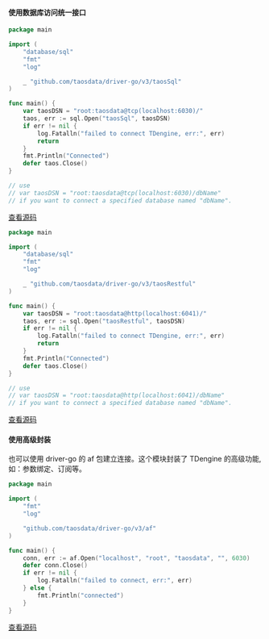 #### 使用数据库访问统一接口

```go title="原生连接"
package main

import (
	"database/sql"
	"fmt"
	"log"

	_ "github.com/taosdata/driver-go/v3/taosSql"
)

func main() {
	var taosDSN = "root:taosdata@tcp(localhost:6030)/"
	taos, err := sql.Open("taosSql", taosDSN)
	if err != nil {
		log.Fatalln("failed to connect TDengine, err:", err)
		return
	}
	fmt.Println("Connected")
	defer taos.Close()
}

// use
// var taosDSN = "root:taosdata@tcp(localhost:6030)/dbName"
// if you want to connect a specified database named "dbName".

```

[查看源码](https://github.com/taosdata/TDengine/blob/main/docs/examples/go/connect/cgoexample/main.go)

```go title="REST 连接"
package main

import (
	"database/sql"
	"fmt"
	"log"

	_ "github.com/taosdata/driver-go/v3/taosRestful"
)

func main() {
	var taosDSN = "root:taosdata@http(localhost:6041)/"
	taos, err := sql.Open("taosRestful", taosDSN)
	if err != nil {
		log.Fatalln("failed to connect TDengine, err:", err)
		return
	}
	fmt.Println("Connected")
	defer taos.Close()
}

// use
// var taosDSN = "root:taosdata@http(localhost:6041)/dbName"
// if you want to connect a specified database named "dbName".

```

[查看源码](https://github.com/taosdata/TDengine/blob/main/docs/examples/go/connect/restexample/main.go)

#### 使用高级封装

也可以使用 driver-go 的 af 包建立连接。这个模块封装了 TDengine 的高级功能, 如：参数绑定、订阅等。

```go title="使用 af 包建立原生连接"
package main

import (
	"fmt"
	"log"

	"github.com/taosdata/driver-go/v3/af"
)

func main() {
	conn, err := af.Open("localhost", "root", "taosdata", "", 6030)
	defer conn.Close()
	if err != nil {
		log.Fatalln("failed to connect, err:", err)
	} else {
		fmt.Println("connected")
	}
}

```

[查看源码](https://github.com/taosdata/TDengine/blob/main/docs/examples/go/connect/afconn/main.go)
